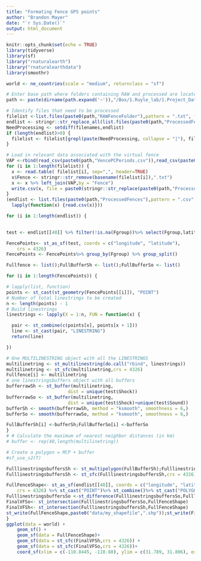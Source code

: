 ```yaml
---
title: "Formating Fence GPS points"
author: "Brandon Mayer"
date: "`r Sys.Date()`"
output: html_document
---
```


```r
knitr::opts_chunk$set(echo = TRUE)
library(tidyverse)
library(sf)
library("rnaturalearth")
library("rnaturalearthdata")
library(smoothr)

world <- ne_countries(scale = "medium", returnclass = "sf")
```

```r
# Enter base path where folders containing RAW and processed are located
path <- paste(dirname(path.expand('~')),"/Box/1.Ruyle_lab/1.Project_Data/Virtual Fencing/", sep="")

# Identify files that need to be processed
filelist <-list.files(paste0(path,"RAWFenceFolder"),pattern = ".txt", full.names = T, all.files = TRUE, recursive = TRUE); filenames <- stringr::str_replace_all(basename(filelist),".txt","")
endlist <- stringr::str_replace_all(list.files(paste0(path,"ProcessedFences"),pattern = ".csv"),".csv","")
NeedProcessing <- setdiff(filenames,endlist)
if (length(endlist)>0) {
  filelist <- filelist[grepl(paste(NeedProcessing, collapse = "|"), filenames)]
}

# Load in relevant data associated with the virtual fence
VAP <-rbind(read_csv(paste0(path,"VencePCPeriods.csv")),read_csv(paste0(path,"VenceSPPeriods.csv")))
for (i in 1:length(filelist)) {
  x <- read.table( filelist[i], sep=",", header=TRUE)
  x$Fence <- stringr::str_remove(basename(filelist[i]),".txt")
  x <- x %>% left_join(VAP,by = "Fence")
  write.csv(x, file = paste0(stringr::str_replace(paste0(path,"ProcessedFences/",basename(filelist[i])),".txt",".csv")),row.names = F)
}
(endlist <- list.files(paste0(path,"ProcessedFences"),pattern = ".csv", full.names = T, all.files = TRUE, recursive = TRUE) %>%
  lapply(function(x) {read.csv(x)}))
```

```r
for (i in 1:length(endlist)) {
  

test <- endlist[[48]] %>% filter(!is.na(Fgroup))%>% select(Fgroup,latitude, longitude, Shock, Sound) %>% group_by(Fgroup)%>% mutate(points = seq(1:length(latitude)))

FencePoints<- st_as_sf(test, coords = c("longitude", "latitude"), 
    crs = 4326)
FencePoints <- FencePoints%>% group_by(Fgroup) %>% group_split()

Fullfence <- list();FullBufferSh <- list();FullBufferSo <- list()

for (i in 1:length(FencePoints)) {

# lapply(list, function)
points <- st_cast(st_geometry(FencePoints[[i]]), "POINT") 
# Number of total linestrings to be created
n <- length(points) - 1
# Build linestrings
linestrings <- lapply(X = 1:n, FUN = function(x) {

  pair <- st_combine(c(points[x], points[x + 1]))
  line <- st_cast(pair, "LINESTRING")
  return(line)

})

# One MULTILINESTRING object with all the LINESTRINGS
multilinetring <- st_multilinestring(do.call("rbind", linestrings))
multilinetring <- st_sfc(multilinetring,crs = 4326)
Fullfence[i] <- multilinetring
# one linestringsbuffers object with all buffers
bufferrawSh <- st_buffer(multilinetring,
                       dist = unique(test$Shock))
bufferrawSo <- st_buffer(multilinetring,
                       dist = unique(test$Shock)+unique(test$Sound))
bufferSh <- smooth(bufferrawSh, method = "ksmooth", smoothness = 6,)
bufferSo <- smooth(bufferrawSo, method = "ksmooth", smoothness = 6,)

FullBufferSh[i] <-bufferSh;FullBufferSo[i] <-bufferSo
}
# # Calculate the maximum of nearest neighbor distances (in km)
# buffer <- rep(40,length(multilinetring))

# Create a polygon = MCP + buffer
#sf_use_s2(T)

FulllinestringsbuffersSh <- st_multipolygon(FullBufferSh);FulllinestringsbuffersSo <- st_multipolygon(FullBufferSo)
FulllinestringsbuffersSh <- st_sfc(FulllinestringsbuffersSh,crs = 4326);FulllinestringsbuffersSo <- st_sfc(FulllinestringsbuffersSo,crs = 4326)

FullFenceShape<- st_as_sf(endlist[[48]], coords = c("longitude", "latitude"), 
    crs = 4326) %>% st_cast("POINT")%>% st_combine()%>% st_cast("POLYGON")
FulllinestringsbuffersSo <-st_difference(FulllinestringsbuffersSo,FulllinestringsbuffersSh)
FinalVFSo<- st_intersection(FulllinestringsbuffersSo,FullFenceShape)
FinalVFSh<- st_intersection(FulllinestringsbuffersSh,FullFenceShape)
st_write(FullFenceShape,paste0("data/my_shapefile",".shp"));st_write(FinalVFSo, "data/my_shapefile.shp");st_write(FinalVFSh, "data/my_shapefile.shp")
}
ggplot(data = world) +
    geom_sf() +
    geom_sf(data = FullFenceShape)+
    geom_sf(data = st_sfc(FinalVFSh,crs = 4326)) +
    geom_sf(data = st_sfc(FinalVFSo,crs = 4326))+
    coord_sf(xlim = c(-110.8445, -110.88), ylim = c(31.789, 31.806), expand = FALSE)

```

